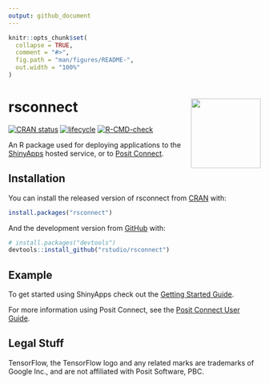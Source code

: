```yaml
---
output: github_document
---
```


<!-- README.md is generated from README.Rmd. Please edit that file -->

```r
knitr::opts_chunk$set(
  collapse = TRUE,
  comment = "#>",
  fig.path = "man/figures/README-",
  out.width = "100%"
)
```

# rsconnect <a href='https://rstudio.github.io/rstudioapi/'><img src='man/figures/logo.png' align="right" height="139" /></a>


<!-- badges: start -->
[![CRAN status](https://www.r-pkg.org/badges/version/rsconnect)](https://cran.r-project.org/package=rsconnect)
[![lifecycle](https://img.shields.io/badge/lifecycle-stable-brightgreen.svg)](https://lifecycle.r-lib.org/articles/stages.html#stable)
[![R-CMD-check](https://github.com/rstudio/rsconnect/workflows/R-CMD-check/badge.svg)](https://github.com/rstudio/rsconnect/actions)
<!-- badges: end -->

An R package used for deploying applications to the [ShinyApps](https://www.shinyapps.io/) hosted service, 
or to [Posit Connect](https://www.posit.co/products/enterprise/connect/).

## Installation

You can install the released version of rsconnect from [CRAN](https://CRAN.R-project.org) with:

``` r
install.packages("rsconnect")
```

And the development version from [GitHub](https://github.com/) with:

``` r
# install.packages("devtools")
devtools::install_github("rstudio/rsconnect")
```

## Example

To get started using ShinyApps check out the [Getting Started Guide](https://shiny.rstudio.com/articles/shinyapps.html).

For more information using Posit Connect, see the [Posit Connect User Guide](https://docs.rstudio.com/connect/user/index.html).


## Legal Stuff

TensorFlow, the TensorFlow logo and any related marks are trademarks of Google Inc., and are not affiliated with Posit Software, PBC.
